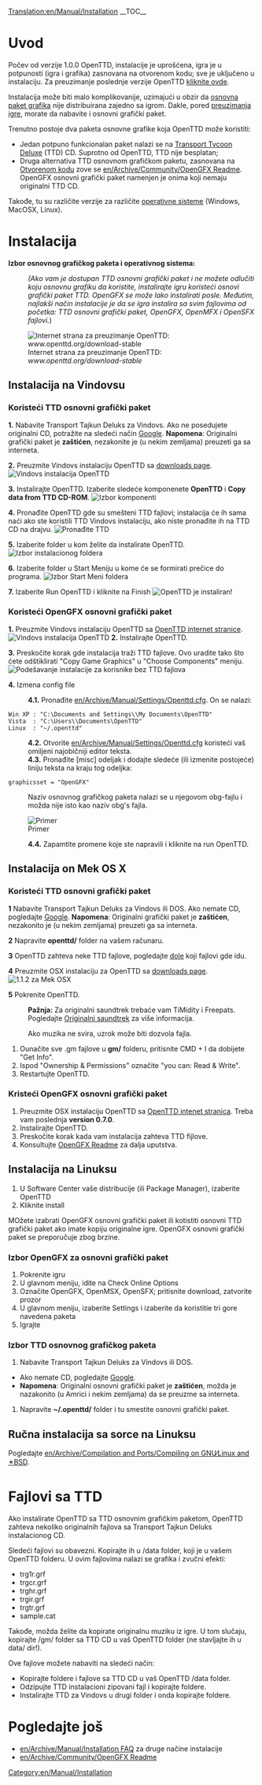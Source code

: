 [[Translation:en/Manual/Installation]]
{{en/Manual/Navigation}}
__TOC__
=Uvod=
Počev od verzije 1.0.0 OpenTTD, instalacije je uprošćena, igra je u potpunosti (igra i grafika) zasnovana na otvorenom kodu; sve je uključeno u instalaciju. Za preuzimanje poslednje verzije OpenTTD [http://www.openttd.org/download-stable kliknite ovde].

Instalacija može biti malo komplikovanije, uzimajući u obzir da [[en/Archive/Community/Base graphics|osnovna paket grafika]] nije distribuirana zajedno sa igrom. Dakle, pored [http://www.openttd.org/ preuzimanja igre], morate da nabavite i osnovni grafički paket.

Trenutno postoje dva paketa osnovne grafike koja OpenTTD može koristiti:
* Jedan potpuno funkcionalan paket nalazi se na [http://en.wikipedia.org/wiki/Transport_Tycoon Transport Tycoon Deluxe] (TTD) CD. Suprotno od OpenTTD, TTD nije besplatan;
* Druga alternativa TTD osnovnom grafičkom paketu, zasnovana na [http://en.wikipedia.org/wiki/Open_source Otvorenom kodu] zove se [[en/Archive/Community/OpenGFX Readme]]. OpenGFX osnovni grafički paket namenjen je onima koji nemaju originalni TTD CD.

Takođe, tu su različite verzije za različite [[en/Archive/Compilation and Ports/Operating system|operativne sisteme]] (Windows, MacOSX, Linux).

= Instalacija =
'''Izbor osnovnog grafičkog paketa i operativnog sistema:'''
:<p style="font-size: 90%">''(Ako vam je dostupan TTD osnovni grafički paket i ne možete odlučiti koju osnovnu grafiku da koristite, instalirajte igru koristeći osnovi grafički paket TTD. OpenGFX se može lako instalirati posle. Međutim, najlakši način instalacije je da se igra instalira sa svim fajlovima od početka: TTD osnovni grafički paket, OpenGFX, OpenMFX i OpenSFX fajlovi.'')</p>

[[File:en/Manual/Installation 1a.png|frame|center|Internet strana za preuzimanje OpenTTD: ''www.openttd.org/download-stable'']]

== Instalacija na Vindovsu ==
===Koristeći TTD osnovni grafički paket===
'''1.''' Nabavite Transport Tajkun Deluks za Vindovs. Ako ne posedujete originalni CD, potražite na sledeći način [http://www.google.com/search?q=transport+tycoon+deluxe Google]. '''Napomena''': Originalni grafički paket je '''zaštićen''', nezakonite je (u nekim zemljama) preuzeti ga sa interneta.

'''2.''' Preuzmite Vindovs instalaciju OpenTTD sa [http://www.openttd.org/download-stable downloads page].
[[File:en/Manual/Installation 1b.png|frame|center|Vindovs instalacija OpenTTD]]

'''3.''' Instalirajte OpenTTD. Izaberite sledeće komponenete '''OpenTTD''' i '''Copy data from TTD CD-ROM'''.
[[File:en/Manual/Installation 2.png|frame|center|Izbor komponenti]]

'''4.''' Pronađite OpenTTD gde su smešteni TTD fajlovi; instalacija će ih sama naći ako ste koristili TTD Vindovs instalaciju, ako niste pronađite ih na TTD CD na drajvu.
[[File:en/Manual/Installation 3.png|frame|center|Pronađite TTD]]

'''5.''' Izaberite folder u kom želite da instalirate OpenTTD.
[[File:en/Manual/Installation 4.png|frame|center|Izbor instalacionog foldera]]

'''6.''' Izaberite folder u Start Meniju u kome će se formirati prečice do programa.
[[File:en/Manual/Installation 5.png|frame|center|Izbor Start Meni foldera]]

'''7.''' Izaberite Run OpenTTD i kliknite na Finish
[[File:en/Manual/Installation 6.png|frame|center|OpenTTD je instaliran!]]

===Koristeći OpenGFX osnovni grafički paket===
'''1.''' Preuzmite Vindovs instalaciju OpenTTD sa [http://www.openttd.org/ OpenTTD internet stranice].
[[File:en/Manual/Installation 1b.png|frame|center|Vindovs instalacija OpenTTD]]
'''2.''' Instalirajte OpenTTD.

'''3.''' Preskočite korak gde instalacija traži TTD fajlove. Ovo uradite tako što ćete odštiklirati "Copy Game Graphics" u "Choose Components" meniju.
[[File:en/Manual/Installation 2 gfx.png|frame|center|Podešavanje instalacije za korisnike bez TTD fajlova]]

'''4.''' Izmena config file
:'''4.1.''' Pronađite [[en/Archive/Manual/Settings/Openttd.cfg]]. On se nalazi:
 Win XP : "C:\Documents and Settings\<username>\My Documents\OpenTTD"
 Vista  : "C:\Users\<username>\Documents\OpenTTD"
 Linux  : "~/.openttd"
:'''4.2.''' Otvorite [[en/Archive/Manual/Settings/Openttd.cfg]] koristeći vaš omiljeni najobičniji editor teksta.
:'''4.3.''' Pronađite [misc] odeljak i dodajte sledeće (ili izmenite postojeće) liniju teksta na kraju tog odeljka:
 graphicsset = "OpenGFX"
: Naziv osnovnog grafičkog paketa nalazi se u njegovom obg-fajlu i možda nije isto kao naziv obg's fajla.
[[File:en/Manual/Installation 9 grx manual configuration cfg.png|frame|center|Primer]]
:'''4.4.''' Zapamtite promene koje ste napravili i kliknite na run OpenTTD.


== Instalacija on Mek OS X ==
{{en/Note| 1=Ne postoje zvanične binarne datoteke za Mac OS X za 1.0.x branch. Međutim, podrška je nastavljena za 1.1.x branch, molimo Vas preuzmite poslednje '''zvanične''' testne binarne datoteke (trenutno 1.1.0 beta5) da budete sigurni da su prostale greške otklonjene}}
===Koristeći TTD osnovni grafički paket===
'''1''' Nabavite Transport Tajkun Deluks za Vindovs ili DOS. Ako nemate CD, pogledajte [http://www.google.com/search?q=transport+tycoon+deluxe Google]. '''Napomena''': Originalni grafički paket je '''zaštićen''', nezakonito je (u nekim zemljama) preuzeti ga sa interneta.

'''2''' Napravite '''openttd/''' folder na vašem računaru.

'''3''' OpenTTD zahteva neke TTD fajlove, pogledajte [[#files-from-ttd|dole]] koji fajlovi gde idu.

'''4''' Preuzmite OSX instalaciju za OpenTTD sa [http://www.openttd.org/download-stable downloads page].
[[File:en/Manual/Installation 1b osx.png|frame|center|1.1.2 za Mek OSX]]

'''5''' Pokrenite OpenTTD.


:'''Pažnja:''' Za originalni saundtrek trebaće vam TiMidity i Freepats. Pogledajte [[en/Archive/Compilation and Ports/Compiling on GNU∕Linux and 🟉BSD#playing-the-soundtrack|Originalni saundtrek]] za više informacija.


:Ako muzika ne svira, uzrok može biti dozvola fajla.
#Ounačite sve .gm fajlove u '''gm/''' folderu, pritisnite CMD + I da dobijete "Get Info".
#Ispod "Ownership & Permissions" označite "you can: Read & Write".
#Restartujte OpenTTD.

===Kristeći OpenGFX osnovni grafički paket===
# Preuzmite OSX instalaciju OpenTTD sa [http://www.openttd.org/ OpenTTD intenet stranica]. Treba vam poslednja '''version 0.7.0'''.
# Instalirajte OpenTTD.
# Preskočite korak kada vam instalacija zahteva TTD fijlove.
# Konsultujte [[en/Archive/Community/OpenGFX Readme#manually-installing-opengfx|OpenGFX Readme]] za dalja uputstva.

== Instalacija na Linuksu ==

#U Software Center vaše distribucije (ili Package Manager), izaberite OpenTTD
#Kliknite install

MOžete izabrati OpenGFX osnovni grafički paket ili kotistiti osnovni TTD grafički paket ako imate kopiju originalne igre.
OpenGFX osnovni grafički paket se preporučuje zbog brzine.

===Izbor OpenGFX za osnovni grafički paket===
#Pokrenite igru
#U glavnom meniju, idite na Check Online Options
#Označite OpenGFX, OpenMSX, OpenSFX; pritisnite download, zatvorite prozor
#U glavnom meniju, izaberite Settings i izaberite da koristitie tri gore navedena paketa
#Igrajte

===Izbor TTD osnovnog grafičkog paketa===
#Nabavite Transport Tajkun Deluks za Vindovs ili DOS.  
* Ako nemate CD, pogledajte [http://www.google.com/search?q=transport+tycoon+deluxe Google]. 
*'''Napomena''': Originalni osnovni grafički paket je '''zaštićen''', možda je nazakonito (u Amrici i nekim zemljama) da se preuzme sa interneta.
#Napravite '''~/.openttd/''' folder i tu smestite osnovni grafički paket.

== Ručna instalacija sa sorce na Linuksu ==
Pogledajte [[en/Archive/Compilation and Ports/Compiling on GNU∕Linux and 🟉BSD]].

= Fajlovi sa TTD=
Ako instalirate OpenTTD sa TTD osnovnim grafičkim paketom, OpenTTD zahteva nekoliko originalnih fajlova sa Transport Tajkun Deluks instalacionog CD.

Sledeći fajlovi su obavezni. Kopirajte ih u /data folder, koji je u vašem OpenTTD folderu. U ovim fajlovima nalazi se grafika i zvučni efekti:
* trg1r.grf
* trgcr.grf
* trghr.grf
* trgir.grf
* trgtr.grf
* sample.cat


Takođe, možda želite da kopirate originalnu muziku iz igre. U tom slučaju, kopirajte /gm/ folder sa TTD CD u vaš OpenTTD folder (ne stavljajte ih u data/ dir!).


Ove fajlove možete nabaviti na sledeći način:
* Kopirajte foldere i fajlove sa TTD CD u vaš OpenTTD /data folder.
* Odzipujte TTD instalacioni zipovani fajl i kopirajte foldere.
* Instalirajte TTD za Vindovs u drugi folder i onda kopirajte foldere.

= Pogledajte još=
* [[en/Archive/Manual/Installation FAQ]] za druge načine instalacije
* [[en/Archive/Community/OpenGFX Readme]]

[[Category:en/Manual/Installation]]